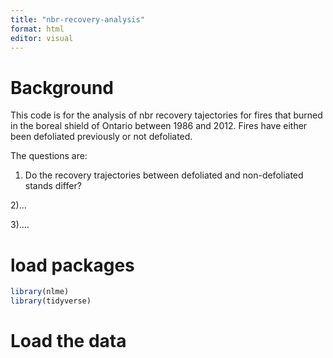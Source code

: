 ```yaml
---
title: "nbr-recovery-analysis"
format: html
editor: visual
---
```


# Background

This code is for the analysis of nbr recovery tajectories for fires that burned in the boreal shield of Ontario between 1986 and 2012. Fires have either been defoliated previously or not defoliated. 

The questions are:

1) Do the recovery trajectories between defoliated and non-defoliated stands differ? 

2)...

3)....


# load packages
```r
library(nlme)
library(tidyverse)
```



# Load the data 
```r

```


#